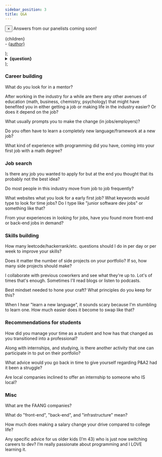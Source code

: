 ```yaml
---
sidebar_position: 3
title: Q&A
---
```


<div className="alert alert--info" role="alert">
  <button aria-label="Close" className="clean-btn close" type="button">
    <span aria-hidden="true">×</span>
  </button>
  Answers from our panelists coming soon!
</div>

  <p>
    {children}
    <br />
    - <a href={authorLink}>{author}</a>
  </p>
);

  <details>
    <summary>
      <strong>{question}</strong>
    </summary>
    {children}
  </details>
);

### Career building

What do you look for in a mentor?

After working in the industry for a while are there any other avenues of education (math, business, chemistry, psychology) that might have benefited you in either getting a job or making life in the industry easier? Or does it depend on the job?

What usually prompts you to make the change (in jobs/employers)?

Do you often have to learn a completely new language/framework at a new job?

What kind of experience with programming did you have, coming into your first job with a math degree?

### Job search

Is there any job you wanted to apply for but at the end you thought that its probably not the best idea?

Do most people in this industry move from job to job frequently?

What websites what you look for a early first job? What keywords would type to look for time jobs? Do I type like
"junior software dev jobs" or something like that?

From your experiences in looking for jobs, have you found more front-end or back-end jobs in demand?

### Skills building

How many leetcode/hackerrank/etc. questions should I do in per day or per week to improve your skills?

Does it matter the number of side projects on your portfolio? If so, how many side projects should make?

<QuestionAnswer question="What’s your strategy to stay up to date on the latest development in the industry?">
    <Answer author="Travis W." authorLink="/docs/fall-2021/panelists#travis">
        I collaborate with previous coworkers and see what they're up to. Lot's of times that's enough. Sometimes I'll
        read blogs or listen to podcasts.
    </Answer>
</QuestionAnswer>

Best mindset needed to hone your craft? What principles do you keep for this?

When I hear "learn a new language", it sounds scary because I'm stumbling to learn one. How much easier does it become to swap like that?

### Recommendations for students

How did you manage your time as a student and how has that changed as you transitioned into a professional?

Along with internships, and studying, is there another activity that one can participate in to put on their portfolio?

What advice would you go back in time to give yourself regarding P&A2 had it been a struggle?

Are local companies inclined to offer an internship to someone who IS local?

### Misc
What are the FAANG companies?

What do "front-end", "back-end", and "infrastructure" mean?

How much does making a salary change your drive compared to college life?

Any specific advice for us older kids (I’m 43) who is just now switching careers to dev?  I’m really passionate about programming and I LOVE learning it.
